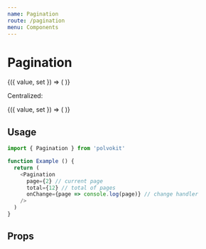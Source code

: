 ```yaml
---
name: Pagination
route: /pagination
menu: Components
---
```



# Pagination

<Playground>
  <NumberValue defaultValue={1}>
    {({ value, set }) => (
      <Pagination
        total={10}
        page={value}
        onChange={set}
      />
    )}
  </NumberValue>
</Playground>

Centralized:

<Playground>
  <NumberValue defaultValue={1}>
    {({ value, set }) => (
      <Pagination
        center
        total={10}
        page={value}
        onChange={set}
      />
    )}
  </NumberValue>
</Playground>

## Usage

```js
import { Pagination } from 'polvokit'

function Example () {
  return (
    <Pagination
      page={2} // current page
      total={12} // total of pages
      onChange={page => console.log(page)} // change handler
    />
  )
}
```

## Props

<Props of={Pagination} />
